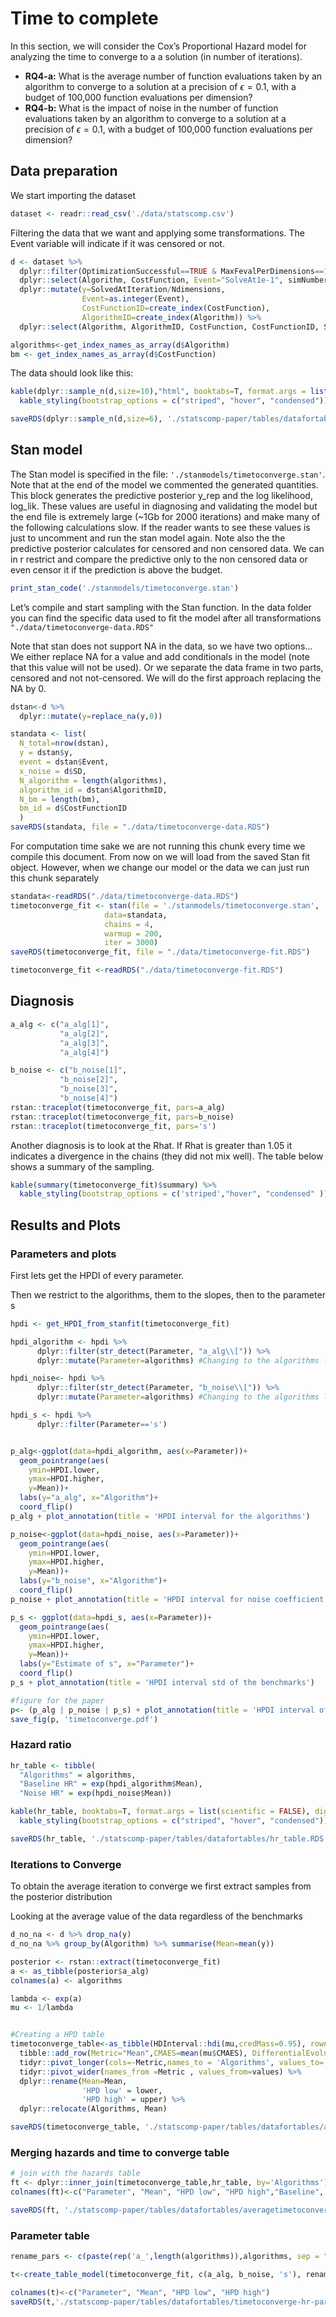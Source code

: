 # Time to complete

In this section, we will consider the Cox's Proportional Hazard model for analyzing the time to converge to a a solution (in number of iterations).

* **RQ4-a:**  What is the average number of function evaluations taken by an algorithm to converge to a solution at a precision of $\epsilon=0.1$, with a budget of 100,000 function evaluations per dimension?
* **RQ4-b:** What is the impact of noise in the number of function evaluations taken by an algorithm to converge to a solution at a precision of $\epsilon=0.1$, with a budget of 100,000 function evaluations per dimension?

## Data preparation

We start importing the dataset

```r
dataset <- readr::read_csv('./data/statscomp.csv')
```

Filtering the data that we want and applying some transformations. The Event variable will indicate if it was censored or not.
```r
d <- dataset %>% 
  dplyr::filter(OptimizationSuccessful==TRUE & MaxFevalPerDimensions==100000 & (Algorithm=="PSO"|Algorithm=="CMAES"|Algorithm=="DifferentialEvolution"|Algorithm=="RandomSearch2")) %>% 
  dplyr::select(Algorithm, CostFunction, Event="SolveAt1e-1", simNumber, Ndimensions, SD, SolvedAtIteration="SolveEarlierAt1e-1") %>% 
  dplyr::mutate(y=SolvedAtIteration/Ndimensions,
                Event=as.integer(Event),
                CostFunctionID=create_index(CostFunction),
                AlgorithmID=create_index(Algorithm)) %>% 
  dplyr::select(Algorithm, AlgorithmID, CostFunction, CostFunctionID, SD, Event, y,-simNumber,-SolvedAtIteration, -Ndimensions)

algorithms<-get_index_names_as_array(d$Algorithm)
bm <- get_index_names_as_array(d$CostFunction)
```

The data should look like this:
```r
kable(dplyr::sample_n(d,size=10),"html", booktabs=T, format.args = list(scientific = FALSE), digits = 3) %>% 
  kable_styling(bootstrap_options = c("striped", "hover", "condensed"))
```


```r
saveRDS(dplyr::sample_n(d,size=6), './statscomp-paper/tables/datafortables/timetoconvergedata.RDS')
```

## Stan model

The Stan model is specified in the file: `'./stanmodels/timetoconverge.stan'`. Note that at the end of the model we commented the generated quantities. This block generates the predictive posterior y_rep and the log likelihood, log_lik. These values are useful in diagnosing and validating the model but the end file is extremely large (~1Gb for 2000 iterations) and make many of the following calculations slow. If the reader wants to see these values is just to uncomment and run the stan model again. Note also the the predictive posterior calculates for censored and non censored data. We can in r restrict and compare the predictive only to the non censored data or even censor it if the prediction is above the budget.

```r
print_stan_code('./stanmodels/timetoconverge.stan')
```

Let's compile and start sampling with the Stan function. In the data folder you can find the specific data used to fit the model after all transformations `"./data/timetoconverge-data.RDS"`

Note that stan does not support NA in the data, so we have two options... We either replace NA for a value and add conditionals in the model (note that this value will not be used). Or we separate the data frame in two parts, censored and not not-censored. We will do the first approach replacing the NA by 0.

```r
dstan<-d %>% 
  dplyr::mutate(y=replace_na(y,0))

standata <- list(
  N_total=nrow(dstan),
  y = dstan$y,
  event = dstan$Event,
  x_noise = d$SD,
  N_algorithm = length(algorithms),
  algorithm_id = dstan$AlgorithmID,
  N_bm = length(bm),
  bm_id = d$CostFunctionID
  )
saveRDS(standata, file = "./data/timetoconverge-data.RDS")
```

For computation time sake we are not running this chunk every time we compile this document. From now on we will load from the saved Stan fit object. However, when we change our model or the data we can just run this chunk separately

```r
standata<-readRDS("./data/timetoconverge-data.RDS")
timetoconverge_fit <- stan(file = './stanmodels/timetoconverge.stan',
                     data=standata,
                     chains = 4,
                     warmup = 200,
                     iter = 3000)
saveRDS(timetoconverge_fit, file = "./data/timetoconverge-fit.RDS")
```

```r
timetoconverge_fit <-readRDS("./data/timetoconverge-fit.RDS")
```


## Diagnosis

```r
a_alg <- c("a_alg[1]",
           "a_alg[2]",
           "a_alg[3]",
           "a_alg[4]")

b_noise <- c("b_noise[1]",
           "b_noise[2]",
           "b_noise[3]",
           "b_noise[4]")
rstan::traceplot(timetoconverge_fit, pars=a_alg)
rstan::traceplot(timetoconverge_fit, pars=b_noise)
rstan::traceplot(timetoconverge_fit, pars='s')
```


Another diagnosis is to look at the Rhat. If Rhat is greater than 1.05 it indicates a divergence in the chains (they did not mix well). The table below shows a summary of the sampling.
```r
kable(summary(timetoconverge_fit)$summary) %>% 
  kable_styling(bootstrap_options = c('striped',"hover", "condensed" ))
```

## Results and Plots

### Parameters and plots

First lets get the HPDI of every parameter. 

Then we restrict to the algorithms, them to the slopes, then to the parameter s
```r
hpdi <- get_HPDI_from_stanfit(timetoconverge_fit)

hpdi_algorithm <- hpdi %>% 
      dplyr::filter(str_detect(Parameter, "a_alg\\[")) %>%
      dplyr::mutate(Parameter=algorithms) #Changing to the algorithms labels

hpdi_noise<- hpdi %>% 
      dplyr::filter(str_detect(Parameter, "b_noise\\[")) %>%
      dplyr::mutate(Parameter=algorithms) #Changing to the algorithms labels

hpdi_s <- hpdi %>% 
      dplyr::filter(Parameter=='s')


p_alg<-ggplot(data=hpdi_algorithm, aes(x=Parameter))+
  geom_pointrange(aes(
    ymin=HPDI.lower, 
    ymax=HPDI.higher, 
    y=Mean))+
  labs(y="a_alg", x="Algorithm")+
  coord_flip()
p_alg + plot_annotation(title = 'HPDI interval for the algorithms')

p_noise<-ggplot(data=hpdi_noise, aes(x=Parameter))+
  geom_pointrange(aes(
    ymin=HPDI.lower, 
    ymax=HPDI.higher, 
    y=Mean))+
  labs(y="b_noise", x="Algorithm")+
  coord_flip()
p_noise + plot_annotation(title = 'HPDI interval for noise coefficient')

p_s <- ggplot(data=hpdi_s, aes(x=Parameter))+
  geom_pointrange(aes(
    ymin=HPDI.lower, 
    ymax=HPDI.higher, 
    y=Mean))+
  labs(y="Estimate of s", x="Parameter")+
  coord_flip()
p_s + plot_annotation(title = 'HPDI interval std of the benchmarks')
```


```r
#figure for the paper
p<- (p_alg | p_noise | p_s) + plot_annotation(title = 'HPDI interval of the parameters')
save_fig(p, 'timetoconverge.pdf')
```

### Hazard ratio

```r
hr_table <- tibble(
  "Algorithms" = algorithms,
  "Baseline HR" = exp(hpdi_algorithm$Mean),
  "Noise HR" = exp(hpdi_noise$Mean))

kable(hr_table, booktabs=T, format.args = list(scientific = FALSE), digits = 3) %>% 
  kable_styling(bootstrap_options = c("striped", "hover", "condensed"))
```

```r
saveRDS(hr_table, './statscomp-paper/tables/datafortables/hr_table.RDS')
```



### Iterations to Converge

To obtain the average iteration to converge we first extract samples from the posterior distribution

Looking at the average value of the data regardless of the benchmarks
```r
d_no_na <- d %>% drop_na(y)
d_no_na %>% group_by(Algorithm) %>% summarise(Mean=mean(y))
```


```r
posterior <- rstan::extract(timetoconverge_fit)
a <- as_tibble(posterior$a_alg)
colnames(a) <- algorithms

lambda <- exp(a)
mu <- 1/lambda


#Creating a HPD table
timetoconverge_table<-as_tibble(HDInterval::hdi(mu,credMass=0.95), rownames = "Metric") %>%
  tibble::add_row(Metric="Mean",CMAES=mean(mu$CMAES), DifferentialEvolution=mean(mu$DifferentialEvolution), PSO=mean(mu$PSO), RandomSearch2=mean(mu$RandomSearch2)) %>% 
  tidyr::pivot_longer(cols=-Metric,names_to = 'Algorithms', values_to='values') %>% 
  tidyr::pivot_wider(names_from =Metric , values_from=values) %>% 
  dplyr::rename(Mean=Mean,
                'HPD low' = lower,
                'HPD high' = upper) %>% 
  dplyr::relocate(Algorithms, Mean)

saveRDS(timetoconverge_table, './statscomp-paper/tables/datafortables/averagetimetoconverge.RDS')
```

### Merging hazards and time to converge table

```r

# join with the hazards table
ft <- dplyr::inner_join(timetoconverge_table,hr_table, by='Algorithms')
colnames(ft)<-c("Parameter", "Mean", "HPD low", "HPD high","Baseline", "Noise")

saveRDS(ft, './statscomp-paper/tables/datafortables/averagetimetoconverge_hr_table.RDS')

```

### Parameter table

```r
rename_pars <- c(paste(rep('a_',length(algorithms)),algorithms, sep = ""), paste(rep('b_',length(algorithms)),algorithms, sep = ""),'s')

t<-create_table_model(timetoconverge_fit, c(a_alg, b_noise, 's'), rename_pars)

colnames(t)<-c("Parameter", "Mean", "HPD low", "HPD high")
saveRDS(t,'./statscomp-paper/tables/datafortables/timetoconverge-hr-par-table.RDS')
```
